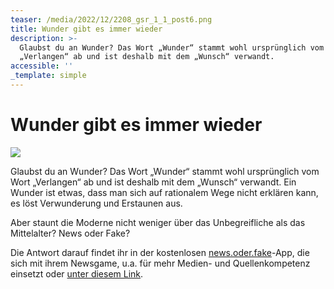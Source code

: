 ```yaml
---
teaser: /media/2022/12/2208_gsr_1_1_post6.png
title: Wunder gibt es immer wieder
description: >-
  Glaubst du an Wunder? Das Wort „Wunder“ stammt wohl ursprünglich vom Wort
  „Verlangen“ ab und ist deshalb mit dem „Wunsch“ verwandt.
accessible: ''
_template: simple
---
```


# Wunder gibt es immer wieder

![](/media/2022/12/2208_gsr_1_1_post6.png)

Glaubst du an Wunder? Das Wort „Wunder“ stammt wohl ursprünglich vom Wort „Verlangen“ ab und ist deshalb mit dem „Wunsch“ verwandt. Ein Wunder ist etwas, dass man sich auf rationalem Wege nicht erklären kann, es löst Verwunderung und Erstaunen aus.

Aber staunt die Moderne nicht weniger über das Unbegreifliche als das Mittelalter? News oder Fake?

Die Antwort darauf findet ihr in der kostenlosen [news.oder.fake](https://www.facebook.com/newsoderfake?__cft__%5B0%5D=AZX34lJv4cjfyiAWJNNhmsH4fPZ69Q2-4JeuS8ytYQK1FGpYU7MFnkswm0rlGtwfUFd2h4ddnKkm7Hj2iymvIjSKtnZrETQF5LlbnDHsvzysYtUGT8HlGk6D2h5bxW2o1H6GVeLehPBZE7SrDsfNc6B9Px_BeFhomjZJVzTRTEVWUI9JSK4GL74BDhzAm4d4XVLWcDQSuiFdLRH8-aLgyNom&__tn__=-%5DK-R)-App, die sich mit ihrem Newsgame, u.a. für mehr Medien- und Quellenkompetenz einsetzt oder [unter diesem Link](https://headline.newsoderfake.de/wunsch-oder-wirklichkeit-gHAmhv).
